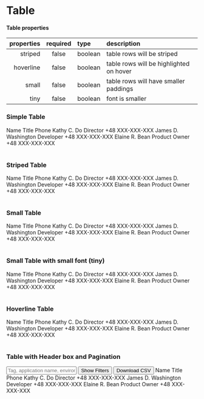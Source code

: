 
<Meta title="Components/Table" component={Table} />

# Table

#### Table properties

| properties | required | type    | description                             |
| ---------: | :------: | :------ | :-------------------------------------- |
|    striped |  false   | boolean | table rows will be striped              |
|  hoverline |  false   | boolean | table rows will be highlighted on hover |
|      small |  false   | boolean | table rows will have smaller paddings   |
|       tiny |  false   | boolean | font is smaller                         |

### Simple Table

<Canvas>
  <Story name="Simple">
    <Table>
      <Table.thead>
        <Table.tr>
          <Table.th>Name</Table.th>
          <Table.th>Title</Table.th>
          <Table.th>Phone</Table.th>
        </Table.tr>
      </Table.thead>
      <Table.tbody>
        <Table.tr>
          <Table.td>Kathy C. Do</Table.td>
          <Table.td>Director</Table.td>
          <Table.td>+48 XXX-XXX-XXX</Table.td>
        </Table.tr>
        <Table.tr>
          <Table.td>James D. Washington</Table.td>
          <Table.td>Developer</Table.td>
          <Table.td>+48 XXX-XXX-XXX</Table.td>
        </Table.tr>
        <Table.tr>
          <Table.td>Elaine R. Bean</Table.td>
          <Table.td>Product Owner</Table.td>
          <Table.td>+48 XXX-XXX-XXX</Table.td>
        </Table.tr>
      </Table.tbody>
    </Table>
  </Story>
</Canvas>

### Striped Table

<Canvas>
  <Story name="Striped">
    <Table striped>
      <Table.thead>
        <Table.tr>
          <Table.th>Name</Table.th>
          <Table.th>Title</Table.th>
          <Table.th>Phone</Table.th>
        </Table.tr>
      </Table.thead>
      <Table.tbody>
        <Table.tr>
          <Table.td>Kathy C. Do</Table.td>
          <Table.td>Director</Table.td>
          <Table.td>+48 XXX-XXX-XXX</Table.td>
        </Table.tr>
        <Table.tr>
          <Table.td>James D. Washington</Table.td>
          <Table.td>Developer</Table.td>
          <Table.td>+48 XXX-XXX-XXX</Table.td>
        </Table.tr>
        <Table.tr>
          <Table.td>Elaine R. Bean</Table.td>
          <Table.td>Product Owner</Table.td>
          <Table.td>+48 XXX-XXX-XXX</Table.td>
        </Table.tr>
      </Table.tbody>
    </Table>
  </Story>
</Canvas>

### Small Table

<Canvas>
  <Story name="Small">
    <Table small>
      <Table.thead>
        <Table.tr>
          <Table.th>Name</Table.th>
          <Table.th>Title</Table.th>
          <Table.th>Phone</Table.th>
        </Table.tr>
      </Table.thead>
      <Table.tbody>
        <Table.tr>
          <Table.td>Kathy C. Do</Table.td>
          <Table.td>Director</Table.td>
          <Table.td>+48 XXX-XXX-XXX</Table.td>
        </Table.tr>
        <Table.tr>
          <Table.td>James D. Washington</Table.td>
          <Table.td>Developer</Table.td>
          <Table.td>+48 XXX-XXX-XXX</Table.td>
        </Table.tr>
        <Table.tr>
          <Table.td>Elaine R. Bean</Table.td>
          <Table.td>Product Owner</Table.td>
          <Table.td>+48 XXX-XXX-XXX</Table.td>
        </Table.tr>
      </Table.tbody>
    </Table>
  </Story>
</Canvas>

### Small Table with small font (tiny)

<Canvas>
  <Story name="Small font (tiny)">
    <Table tiny>
      <Table.thead>
        <Table.tr>
          <Table.th>Name</Table.th>
          <Table.th>Title</Table.th>
          <Table.th>Phone</Table.th>
        </Table.tr>
      </Table.thead>
      <Table.tbody>
        <Table.tr>
          <Table.td>Kathy C. Do</Table.td>
          <Table.td>Director</Table.td>
          <Table.td>+48 XXX-XXX-XXX</Table.td>
        </Table.tr>
        <Table.tr>
          <Table.td>James D. Washington</Table.td>
          <Table.td>Developer</Table.td>
          <Table.td>+48 XXX-XXX-XXX</Table.td>
        </Table.tr>
        <Table.tr>
          <Table.td>Elaine R. Bean</Table.td>
          <Table.td>Product Owner</Table.td>
          <Table.td>+48 XXX-XXX-XXX</Table.td>
        </Table.tr>
      </Table.tbody>
    </Table>
  </Story>
</Canvas>

### Hoverline Table

<Canvas>
  <Story name="Hoverline">
    <Table hoverline>
      <Table.thead>
        <Table.tr>
          <Table.th>Name</Table.th>
          <Table.th>Title</Table.th>
          <Table.th>Phone</Table.th>
        </Table.tr>
      </Table.thead>
      <Table.tbody>
        <Table.tr>
          <Table.td>Kathy C. Do</Table.td>
          <Table.td>Director</Table.td>
          <Table.td>+48 XXX-XXX-XXX</Table.td>
        </Table.tr>
        <Table.tr>
          <Table.td>James D. Washington</Table.td>
          <Table.td>Developer</Table.td>
          <Table.td>+48 XXX-XXX-XXX</Table.td>
        </Table.tr>
        <Table.tr>
          <Table.td>Elaine R. Bean</Table.td>
          <Table.td>Product Owner</Table.td>
          <Table.td>+48 XXX-XXX-XXX</Table.td>
        </Table.tr>
      </Table.tbody>
    </Table>
  </Story>
</Canvas>

### Table with Header box and Pagination

<Canvas>
  <Story name="table-with-header">
    <Box boxStyle="lightGrey" innerSpacing="spacing03" spacing="spacing04">
      <Flex>
        <Input
          name="input"
          placeholder="Tag, application name, environment name, description etc"
          title="Title"
          size="md"
        />
        <Flex justifyContent="flex-end">
          <Button severity="low" size="md" icon="filter" mr={"1rem"}>
            Show Filters
          </Button>
          <Button severity="low" size="md" icon="download">
            Download CSV
          </Button>
        </Flex>
      </Flex>
    </Box>
    <Table>
      <Table.thead>
        <Table.tr>
          <Table.th>Name</Table.th>
          <Table.th>Title</Table.th>
          <Table.th>Phone</Table.th>
        </Table.tr>
      </Table.thead>
      <Table.tbody>
        <Table.tr>
          <Table.td>Kathy C. Do</Table.td>
          <Table.td>Director</Table.td>
          <Table.td>+48 XXX-XXX-XXX</Table.td>
        </Table.tr>
        <Table.tr>
          <Table.td>James D. Washington</Table.td>
          <Table.td>Developer</Table.td>
          <Table.td>+48 XXX-XXX-XXX</Table.td>
        </Table.tr>
        <Table.tr>
          <Table.td>Elaine R. Bean</Table.td>
          <Table.td>Product Owner</Table.td>
          <Table.td>+48 XXX-XXX-XXX</Table.td>
        </Table.tr>
      </Table.tbody>
    </Table>
  </Story>
</Canvas>

